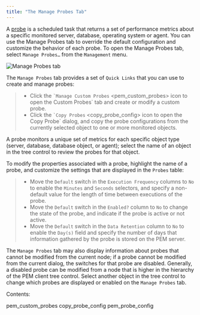```yaml
---
title: "The Manage Probes Tab"
---
```


<div id="pem_manage_probes" class="registered_link"></div>


A [probe](../04_toc_pem_features/12_pem_manage_probes/03_pem_probe_config/#pem_probes) is a scheduled task that returns a set of performance metrics about a specific monitored server, database, operating system or agent. You can use the Manage Probes tab to override the default configuration and customize the behavior of each probe. To open the Manage Probes tab, select `Manage Probes…` from the `Management` menu.

![Manage Probes tab](../../images/pem_manage_probes_tab.png)

The `Manage Probes` tab provides a set of `Quick Links` that you can use to create and manage probes:

> -   Click the `` `Manage Custom Probes `` &lt;pem\_custom\_probes&gt;<span class="title-ref"> icon to open the </span><span class="title-ref">Custom Probes</span>\` tab and create or modify a custom probe.
> -   Click the `` `Copy Probes `` &lt;copy\_probe\_config&gt;<span class="title-ref"> icon to open the </span><span class="title-ref">Copy Probe</span>\` dialog, and copy the probe configurations from the currently selected object to one or more monitored objects.

A probe monitors a unique set of metrics for each specific object type (server, database, database object, or agent); select the name of an object in the tree control to review the probes for that object.

To modify the properties associated with a probe, highlight the name of a probe, and customize the settings that are displayed in the `Probes` table:

> -   Move the `Default` switch in the `Execution Frequency` columns to `No` to enable the `Minutes` and `Seconds` selectors, and specify a non-default value for the length of time between executions of the probe.
> -   Move the `Default` switch in the `Enabled?` column to `No` to change the state of the probe, and indicate if the probe is active or not active.
> -   Move the `Default` switch in the `Data Retention` column to `No` to enable the `Day(s)` field and specify the number of days that information gathered by the probe is stored on the PEM server.

The `Manage Probes` tab may also display information about probes that cannot be modified from the current node; if a probe cannot be modified from the current dialog, the switches for that probe are disabled. Generally, a disabled probe can be modified from a node that is higher in the hierarchy of the PEM client tree control. Select another object in the tree control to change which probes are displayed or enabled on the `Manage Probes` tab.

Contents:

<div class="toctree" maxdepth="2">

pem\_custom\_probes copy\_probe\_config pem\_probe\_config

</div>
